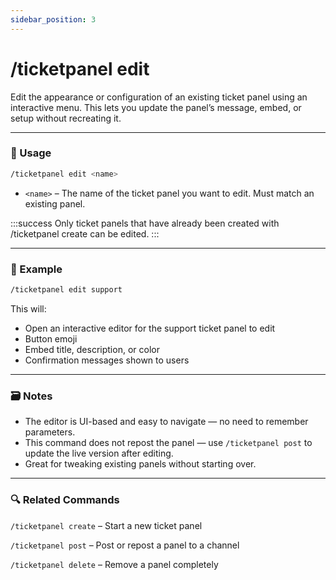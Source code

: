 ```yaml
---
sidebar_position: 3
---
```


# /ticketpanel edit

Edit the appearance or configuration of an existing ticket panel using an interactive menu. This lets you update the panel’s message, embed, or setup without recreating it.

<hr className="md-divider-gradient" />

### 💬 Usage
```bash
/ticketpanel edit <name>
```
- `<name>` – The name of the ticket panel you want to edit. Must match an existing panel.

:::success
Only ticket panels that have already been created with /ticketpanel create can be edited.
:::

<hr className="md-divider-gradient" />

### 📌 Example
```bash
/ticketpanel edit support
```
This will:
- Open an interactive editor for the support ticket panel to edit
- Button emoji
- Embed title, description, or color
- Confirmation messages shown to users

<hr className="md-divider-gradient" />

### 🗃️ Notes
- The editor is UI-based and easy to navigate — no need to remember parameters.
- This command does not repost the panel — use `/ticketpanel post` to update the live version after editing.
- Great for tweaking existing panels without starting over.

<hr className="md-divider-gradient" />

### 🔍 Related Commands
`/ticketpanel create` – Start a new ticket panel

`/ticketpanel post` – Post or repost a panel to a channel

`/ticketpanel delete` – Remove a panel completely